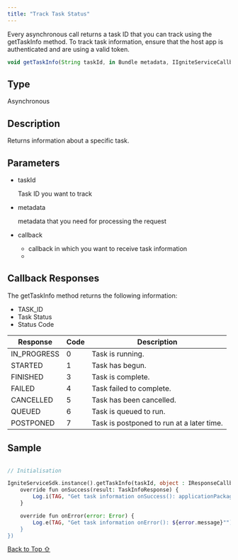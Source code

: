 ```yaml
---
title: "Track Task Status"
---
```


Every asynchronous call returns a task ID that you can track using the getTaskInfo method. To track task information, ensure that the host app is authenticated and are using a valid token.

```javascript
void getTaskInfo(String taskId, in Bundle metadata, IIgniteServiceCallback callback)
```

## Type

Asynchronous

## Description

Returns information about a specific task.

## Parameters

* taskId

  Task ID you want to track

* metadata

  metadata that you need for processing the request

* callback

  * callback in which you want to receive task information
  *

## Callback Responses

The getTaskInfo method returns the following information:

* TASK\_ID
* Task Status
* Status Code

| Response     | Code | Description                               |
| ------------ | ---- | ----------------------------------------- |
| IN\_PROGRESS | 0    | Task is running.                          |
| STARTED      | 1    | Task has begun.                           |
| FINISHED     | 3    | Task is complete.                         |
| FAILED       | 4    | Task failed to complete.                  |
| CANCELLED    | 5    | Task has been cancelled.                  |
| QUEUED       | 6    | Task is queued to run.                    |
| POSTPONED    | 7    | Task is postponed to run at a later time. |



## Sample

```php

// Initialisation

IgniteServiceSdk.instance().getTaskInfo(taskId, object : IResponseCallback<TaskInfoResponse, Error, Progress> {
    override fun onSuccess(result: TaskInfoResponse) {
        Log.i(TAG, "Get task information onSuccess(): applicationPackageName: ${result.taskInfo.applicationPackageName} status ${result.taskInfo.status}, ${result.taskInfo.progressValue}")
    }

    override fun onError(error: Error) {
        Log.e(TAG, "Get task information onError(): ${error.message}"")
    }
})
```



[Back to Top ⇧](#top)
